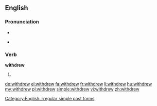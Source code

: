 ==English==

===Pronunciation===
* {{IPA|/ˈwɪθdɻʊə/}}
* {{audio|En-us-withdrew.ogg|Audio (US)}}
*: {{rhymes|uː}}

===Verb===
'''withdrew'''

# {{simple past of|withdraw}}

[[Category:English irregular simple past forms]]

[[de:withdrew]]
[[el:withdrew]]
[[fa:withdrew]]
[[fr:withdrew]]
[[li:withdrew]]
[[hu:withdrew]]
[[my:withdrew]]
[[pl:withdrew]]
[[simple:withdrew]]
[[vi:withdrew]]
[[zh:withdrew]]